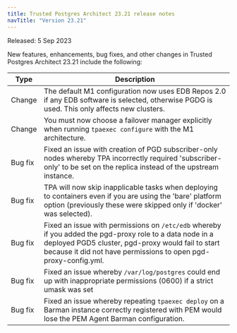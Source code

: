 ```yaml
---
title: Trusted Postgres Architect 23.21 release notes 
navTitle: "Version 23.21"
---
```


Released: 5 Sep 2023


New features, enhancements, bug fixes, and other changes in Trusted Postgres Architect 23.21 include the following:

| Type | Description |
| ---- |------------ |
| Change | The default M1 configuration now uses EDB Repos 2.0 if any EDB software is selected, otherwise PGDG is used. This only affects new clusters. |
| Change | You must now choose a failover manager explicitly when running `tpaexec configure` with the M1 architecture. |
| Bug fix | Fixed an issue with creation of PGD subscriber-only nodes whereby TPA incorrectly required 'subscriber-only' to be set on the replica instead of the upstream instance. |
| Bug fix | TPA will now skip inapplicable tasks when deploying to containers even if you are using the 'bare' platform option (previously these were skipped only if 'docker' was selected). |
| Bug fix | Fixed an issue with permissions on `/etc/edb` whereby if you added the pgd-proxy role to a data node in a deployed PGD5 cluster, pgd-proxy would fail to start because it did not have permissions to open pgd-proxy-config.yml. |
| Bug fix | Fixed an issue whereby `/var/log/postgres` could end up with inappropriate permissions (0600) if a strict umask was set |
| Bug fix | Fixed an issue whereby repeating `tpaexec deploy` on a Barman instance correctly registered with PEM would lose the PEM Agent Barman configuration. |
